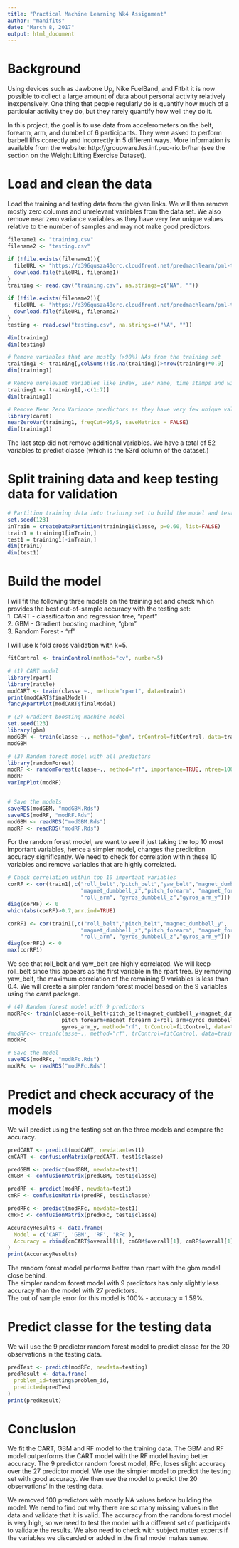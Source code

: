---
title: "Practical Machine Learning Wk4 Assignment"
author: "manifits"
date: "March 8, 2017"
output: html_document
---

# Background
Using devices such as Jawbone Up, Nike FuelBand, and Fitbit it is now possible to collect a large amount of 
data about personal activity relatively inexpensively. One thing that people regularly do is 
quantify how much of a particular activity they do, but they rarely quantify how well they do it. 

In this project, the goal is to use data from accelerometers on the belt, forearm, arm, and dumbell of 6 participants. 
They were asked to perform barbell lifts correctly and incorrectly in 5 different ways. 
More information is available from the website: http://groupware.les.inf.puc-rio.br/har 
(see the section on the Weight Lifting Exercise Dataset).
   
   
# Load and clean the data
   
Load the training and testing data from the given links. We will then remove mostly zero columns and unrelevant
variables from the data set. We also remove near zero variance variables as they have very few unique values 
relative to the number of samples and may not make good predictors.
   
   
```{r}
filename1 <- "training.csv"
filename2 <- "testing.csv"

if (!file.exists(filename1)){
  fileURL <- "https://d396qusza40orc.cloudfront.net/predmachlearn/pml-training.csv"
  download.file(fileURL, filename1)
}
training <- read.csv("training.csv", na.strings=c("NA", ""))

if (!file.exists(filename2)){
  fileURL <- "https://d396qusza40orc.cloudfront.net/predmachlearn/pml-testing.csv"
  download.file(fileURL, filename2)
}
testing <- read.csv("testing.csv", na.strings=c("NA", ""))

dim(training)
dim(testing)

# Remove variables that are mostly (>90%) NAs from the training set
training1 <- training[,colSums(!is.na(training))>nrow(training)*0.9]
dim(training1)

# Remove unrelevant variables like index, user name, time stamps and windows, i.e. columns 1 to 7
training1 <- training1[,-c(1:7)]
dim(training1)

# Remove Near Zero Variance predictors as they have very few unique values relative to the number of samples 
library(caret)
nearZeroVar(training1, freqCut=95/5, saveMetrics = FALSE)
dim(training1)
```
   
   
The last step did not remove additional variables. We have a total of 52 variables to predict classe (which is the 
53rd column of the dataset.)
   
   
# Split training data and keep testing data for validation
   
```{r}
# Partition training data into training set to build the model and testing set to predict and test model accuracy.
set.seed(123)
inTrain = createDataPartition(training1$classe, p=0.60, list=FALSE)
train1 = training1[inTrain,]
test1 = training1[-inTrain,]
dim(train1)
dim(test1)
```
   
   
# Build the model
   
I will fit the following three models on the training set and check which provides the best out-of-sample accuracy with 
the testing set:   
1. CART - classificaiton and regression tree, "rpart"   
2. GBM - Gradient boosting machine, "gbm"   
3. Random Forest - "rf"   
   
I will use k fold cross validation with k=5.
   
   
```{r}
fitControl <- trainControl(method="cv", number=5)

# (1) CART model
library(rpart)
library(rattle)
modCART <- train(classe ~., method="rpart", data=train1)
print(modCART$finalModel)
fancyRpartPlot(modCART$finalModel)

# (2) Gradient boosting machine model
set.seed(123)
library(gbm)
modGBM <- train(classe ~., method="gbm", trControl=fitControl, data=train1, verbose=FALSE)
modGBM

# (3) Random forest model with all predictors
library(randomForest)
modRF <- randomForest(classe~., method="rf", importance=TRUE, ntree=100, data=train1)
modRF
varImpPlot(modRF)


# Save the models
saveRDS(modGBM, "modGBM.Rds")
saveRDS(modRF, "modRF.Rds")
modGBM <- readRDS("modGBM.Rds")
modRF <- readRDS("modRF.Rds")
```
   
   
For the random forest model, we want to see if just taking the top 10 most important variables, hence a simpler model, 
changes the prediction accuracy significantly. We need to check for correlation within these 10 variables and remove
variables that are highly correlated.
   
   
```{r}
# Check correlation within top 10 important variables
corRF <- cor(train1[,c("roll_belt","pitch_belt","yaw_belt","magnet_dumbbell_y", 
                       "magnet_dumbbell_z","pitch_forearm", "magnet_forearm_z", 
                       "roll_arm", "gyros_dumbbell_z","gyros_arm_y")])
diag(corRF) <- 0
which(abs(corRF)>0.7,arr.ind=TRUE)

corRF1 <- cor(train1[,c("roll_belt","pitch_belt","magnet_dumbbell_y", 
                       "magnet_dumbbell_z","pitch_forearm", "magnet_forearm_z", 
                       "roll_arm", "gyros_dumbbell_z","gyros_arm_y")])
diag(corRF1) <- 0
max(corRF1)
```
   
    
We see that roll_belt and yaw_belt are highly correlated. We will keep roll_belt since this appears as the first variable in 
the rpart tree. By removing yaw_belt, the maximum correlation of the remaining 9 variables is less than 0.4. 
We will create a simpler random forest model based on the 9 variables using the caret package.
       
   
```{r}
# (4) Random forest model with 9 predictors
modRFc<- train(classe~roll_belt+pitch_belt+magnet_dumbbell_y+magnet_dumbbell_z+
                 pitch_forearm+magnet_forearm_z+roll_arm+gyros_dumbbell_z+
                 gyros_arm_y, method="rf", trControl=fitControl, data=train1)
#modRFc<- train(classe~., method="rf", trControl=fitControl, data=train1)
modRFc

# Save the model
saveRDS(modRFc, "modRFc.Rds")
modRFc <- readRDS("modRFc.Rds")
```
   
   
# Predict and check accuracy of the models
   
We will predict using the testing set on the three models and compare the accuracy.
   
   
```{r}
predCART <- predict(modCART, newdata=test1)
cmCART <- confusionMatrix(predCART, test1$classe)

predGBM <- predict(modGBM, newdata=test1)
cmGBM <- confusionMatrix(predGBM, test1$classe)

predRF <- predict(modRF, newdata=test1)
cmRF <- confusionMatrix(predRF, test1$classe)

predRFc <- predict(modRFc, newdata=test1)
cmRFc <- confusionMatrix(predRFc, test1$classe)

AccuracyResults <- data.frame(
  Model = c('CART', 'GBM', 'RF', 'RFc'),
  Accuracy = rbind(cmCART$overall[1], cmGBM$overall[1], cmRF$overall[1], cmRFc$overall[1])
)
print(AccuracyResults)
```
    
The random forest model performs better than rpart with the gbm model close behind.   
The simpler random forest model with 9 predictors has only slightly less accuracy than the model with 27 predictors.  
The out of sample error for this model is 100% - accuracy = 1.59%.  
   
   
# Predict classe for the testing data
    
We will use the 9 predictor random forest model to predict classe for the 20 observations in the testing data.
   
```{r} 
predTest <- predict(modRFc, newdata=testing)
predResult <- data.frame(
  problem_id=testing$problem_id,
  predicted=predTest
)
print(predResult)
```
   
   
# Conclusion
   
We fit the CART, GBM and RF model to the training data. The GBM and RF model outperforms the CART model with the RF model 
having better accuracy. The 9 predictor random forest model, RFc, loses slight accuracy over the 27 predictor model. 
We use the simpler model to predict the testing set with good accuracy. We then use the model to predict the 20 observations'
in the testing data.

We removed 100 predictors with mostly NA values before building the model. We need to find out why there are so many missing values 
in the data and validate that it is valid. The accuracy from the random forest model is very high, so we need to test the model with a 
different set of participants to validate the results. We also need to check with subject matter experts if the variables we discarded 
or added in the final model makes sense.


